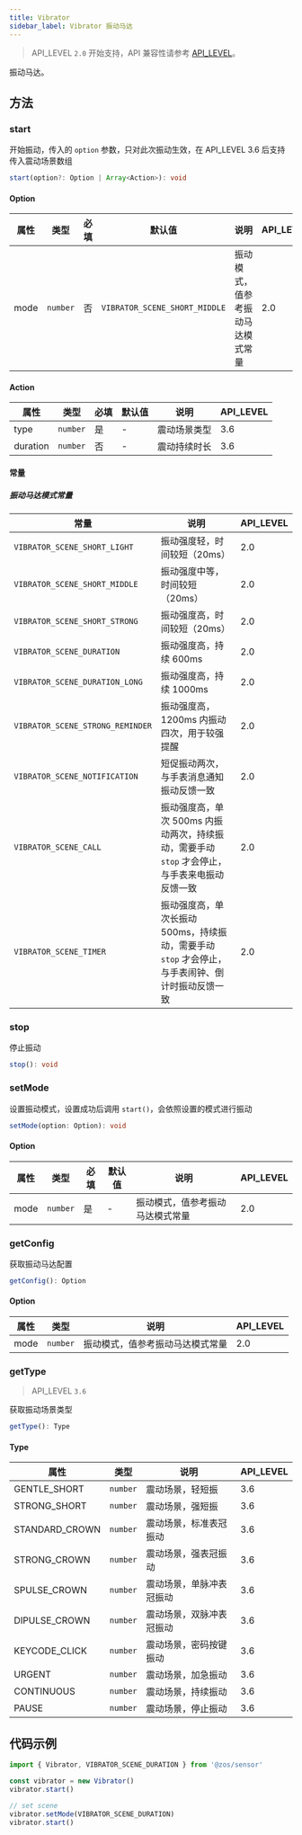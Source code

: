 ```yaml
---
title: Vibrator
sidebar_label: Vibrator 振动马达
---
```


> API_LEVEL `2.0` 开始支持，API 兼容性请参考 [API_LEVEL](../../../../guides/framework/device/compatibility.md)。

振动马达。

## 方法

### start

开始振动，传入的 `option` 参数，只对此次振动生效，在 API_LEVEL 3.6 后支持传入震动场景数组

```ts
start(option?: Option | Array<Action>): void
```

#### Option

| 属性 | 类型                | 必填 | 默认值                                   | 说明                             | API_LEVEL |
| ---- | ------------------- | ---- | ---------------------------------------- | -------------------------------- | --------- |
| mode | <code>number</code> | 否   | <code>VIBRATOR_SCENE_SHORT_MIDDLE</code> | 振动模式，值参考振动马达模式常量 | 2.0       |

#### Action

| 属性     | 类型                | 必填 | 默认值 | 说明         | API_LEVEL |
| -------- | ------------------- | ---- | ------ | ------------ | --------- |
| type     | <code>number</code> | 是   | -      | 震动场景类型 | 3.6       |
| duration | <code>number</code> | 否   | -      | 震动持续时长 | 3.6       |

#### 常量

##### 振动马达模式常量

| 常量                             | 说明                                                                                             | API_LEVEL |
| -------------------------------- | ------------------------------------------------------------------------------------------------ | --------- |
| `VIBRATOR_SCENE_SHORT_LIGHT`     | 振动强度轻，时间较短（20ms）                                                                     | 2.0       |
| `VIBRATOR_SCENE_SHORT_MIDDLE`    | 振动强度中等，时间较短（20ms）                                                                   | 2.0       |
| `VIBRATOR_SCENE_SHORT_STRONG`    | 振动强度高，时间较短（20ms）                                                                     | 2.0       |
| `VIBRATOR_SCENE_DURATION`        | 振动强度高，持续 600ms                                                                           | 2.0       |
| `VIBRATOR_SCENE_DURATION_LONG`   | 振动强度高，持续 1000ms                                                                          | 2.0       |
| `VIBRATOR_SCENE_STRONG_REMINDER` | 振动强度高，1200ms 内振动四次，用于较强提醒                                                      | 2.0       |
| `VIBRATOR_SCENE_NOTIFICATION`    | 短促振动两次，与手表消息通知振动反馈一致                                                         | 2.0       |
| `VIBRATOR_SCENE_CALL`            | 振动强度高，单次 500ms 内振动两次，持续振动，需要手动 `stop` 才会停止，与手表来电振动反馈一致    | 2.0       |
| `VIBRATOR_SCENE_TIMER`           | 振动强度高，单次长振动 500ms，持续振动，需要手动 `stop` 才会停止，与手表闹钟、倒计时振动反馈一致 | 2.0       |

### stop

停止振动

```ts
stop(): void
```

### setMode

设置振动模式，设置成功后调用 `start()`，会依照设置的模式进行振动

```ts
setMode(option: Option): void
```

#### Option

| 属性 | 类型                | 必填 | 默认值 | 说明                             | API_LEVEL |
| ---- | ------------------- | ---- | ------ | -------------------------------- | --------- |
| mode | <code>number</code> | 是   | -      | 振动模式，值参考振动马达模式常量 | 2.0       |

### getConfig

获取振动马达配置

```ts
getConfig(): Option
```

#### Option

| 属性 | 类型                | 说明                             | API_LEVEL |
| ---- | ------------------- | -------------------------------- | --------- |
| mode | <code>number</code> | 振动模式，值参考振动马达模式常量 | 2.0       |

### getType

> API_LEVEL `3.6`

获取振动场景类型

```ts
getType(): Type
```

#### Type

| 属性           | 类型                | 说明                     | API_LEVEL |
| -------------- | ------------------- | ------------------------ | --------- |
| GENTLE_SHORT   | <code>number</code> | 震动场景，轻短振         | 3.6       |
| STRONG_SHORT   | <code>number</code> | 震动场景，强短振         | 3.6       |
| STANDARD_CROWN | <code>number</code> | 震动场景，标准表冠振动   | 3.6       |
| STRONG_CROWN   | <code>number</code> | 震动场景，强表冠振动     | 3.6       |
| SPULSE_CROWN   | <code>number</code> | 震动场景，单脉冲表冠振动 | 3.6       |
| DIPULSE_CROWN  | <code>number</code> | 震动场景，双脉冲表冠振动 | 3.6       |
| KEYCODE_CLICK  | <code>number</code> | 震动场景，密码按键振动   | 3.6       |
| URGENT         | <code>number</code> | 震动场景，加急振动       | 3.6       |
| CONTINUOUS     | <code>number</code> | 震动场景，持续振动       | 3.6       |
| PAUSE          | <code>number</code> | 震动场景，停止振动       | 3.6       |

## 代码示例

```js
import { Vibrator, VIBRATOR_SCENE_DURATION } from '@zos/sensor'

const vibrator = new Vibrator()
vibrator.start()

// set scene
vibrator.setMode(VIBRATOR_SCENE_DURATION)
vibrator.start()
```
